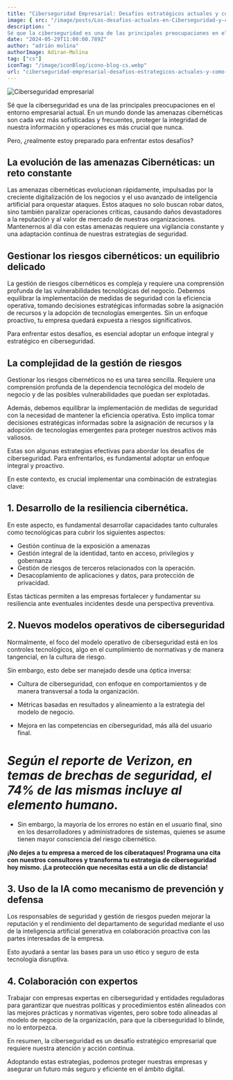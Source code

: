 ```yaml
---
title: "Ciberseguridad Empresarial: Desafíos estratégicos actuales y cómo Superarlos"
image: { src: "/image/posts/Los-desafios-actuales-en-Ciberseguridad-y-como-superarlos-con-exito.webp", alt: "" }
description: "
Sé que la ciberseguridad es una de las principales preocupaciones en el entorno empresarial actual. En un mundo donde las amenazas cibernéticas son cada vez más sofisticadas y frecuentes, proteger la integridad de nuestra información y operaciones es más crucial que nunca. "
date: "2024-05-29T11:00:00.789Z"
author: "adrián molina"
authorImage: Adiran-Molina
tag: ["cs"]
iconTag: "/image/iconBlog/icono-blog-cs.webp"
url: "ciberseguridad-empresarial-desafios-estrategicos-actuales-y-como-superarlos"
---
```


![Ciberseguridad empresarial](/image/posts/Los-desafios-actuales-en-Ciberseguridad-y-como-superarlos-con-exito.webp)

Sé que la ciberseguridad es una de las principales preocupaciones en el entorno empresarial actual. En un mundo donde las amenazas cibernéticas son cada vez más sofisticadas y frecuentes, proteger la integridad de nuestra información y operaciones es más crucial que nunca.

Pero, ¿realmente estoy preparado para enfrentar estos desafíos?

## La evolución de las amenazas Cibernéticas: un reto constante

Las amenazas cibernéticas evolucionan rápidamente, impulsadas por la creciente digitalización de los negocios y el uso avanzado de inteligencia artificial para orquestar ataques. Estos ataques no solo buscan robar datos, sino también paralizar operaciones críticas, causando daños devastadores a la reputación y al valor de mercado de nuestras organizaciones. Mantenernos al día con estas amenazas requiere una vigilancia constante y una adaptación continua de nuestras estrategias de seguridad.

## Gestionar los riesgos cibernéticos: un equilibrio delicado

La gestión de riesgos cibernéticos es compleja y requiere una comprensión profunda de las vulnerabilidades tecnológicas del negocio. Debemos equilibrar la implementación de medidas de seguridad con la eficiencia operativa, tomando decisiones estratégicas informadas sobre la asignación de recursos y la adopción de tecnologías emergentes. Sin un enfoque proactivo, tu empresa quedará expuesta a riesgos significativos.

Para enfrentar estos desafíos, es esencial adoptar un enfoque integral y estratégico en ciberseguridad.

## La complejidad de la gestión de riesgos

Gestionar los riesgos cibernéticos no es una tarea sencilla. Requiere una comprensión profunda de la dependencia tecnológica del modelo de negocio y de las posibles vulnerabilidades que puedan ser explotadas.

Además, debemos equilibrar la implementación de medidas de seguridad con la necesidad de mantener la eficiencia operativa. Esto implica tomar decisiones estratégicas informadas sobre la asignación de recursos y la adopción de tecnologías emergentes para proteger nuestros activos más valiosos.

Estas son algunas estrategias efectivas para abordar los desafíos de ciberseguridad. Para enfrentarlos, es fundamental adoptar un enfoque integral y proactivo.

En este contexto, es crucial implementar una combinación de estrategias clave:

## 1. Desarrollo de la resiliencia cibernética.

En este aspecto, es fundamental desarrollar capacidades tanto culturales como tecnológicas para cubrir los siguientes aspectos:

- Gestión contínua de la exposición a amenazas
- Gestión integral de la identidad, tanto en acceso, privilegios y gobernanza
- Gestión de riesgos de terceros relacionados con la operación.
- Desacoplamiento de aplicaciones y datos, para protección de privacidad.

Estas tácticas permiten a las empresas fortalecer y fundamentar su resiliencia
ante eventuales incidentes desde una perspectiva preventiva.

## 2. Nuevos modelos operativos de ciberseguridad

Normalmente, el foco del modelo operativo de ciberseguridad está en los controles tecnológicos, algo en el cumplimiento de normativas y de manera tangencial, en la cultura de riesgo.

Sin embargo, esto debe ser manejado desde una óptica inversa:

- Cultura de ciberseguridad, con enfoque en comportamientos y de manera transversal a toda la organización.

- Métricas basadas en resultados y alineamiento a la estrategia del modelo de negocio.

- Mejora en las competencias en ciberseguridad, más allá del usuario final.

# _Según el reporte de Verizon, en temas de brechas de seguridad, el 74% de las mismas incluye al elemento humano._

- Sin embargo, la mayoría de los errores no están en el usuario final, sino en los desarrolladores y administradores de sistemas, quienes se asume tienen mayor consciencia del riesgo cibernético.

**¡No dejes a tu empresa a merced de los ciberataques! Programa una cita con nuestros consultores y transforma tu estrategia de ciberseguridad hoy mismo. ¡La protección que necesitas está a un clic de distancia!**


<LinkBlog href="https://xkale.com/contacto/" text="Quiero agendar con un consultor" />

## 3. Uso de la IA como mecanismo de prevención y defensa

Los responsables de seguridad y gestión de riesgos pueden mejorar la reputación y el rendimiento del departamento de seguridad mediante el uso de la inteligencia artificial generativa en colaboración proactiva con las partes interesadas de la empresa.

Esto ayudará a sentar las bases para un uso ético y seguro de esta tecnología disruptiva.

## 4. Colaboración con expertos

Trabajar con empresas expertas en ciberseguridad y entidades reguladoras para garantizar que nuestras políticas y procedimientos estén alineados con las mejores prácticas y normativas vigentes, pero sobre todo alineadas al modelo de negocio de la organización, para que la ciberseguridad lo blinde, no lo entorpezca.

En resumen, la ciberseguridad es un desafío estratégico empresarial que requiere nuestra
atención y acción continua.

Adoptando estas estrategias, podemos proteger nuestras empresas y asegurar un futuro más seguro y eficiente en el ámbito digital.
